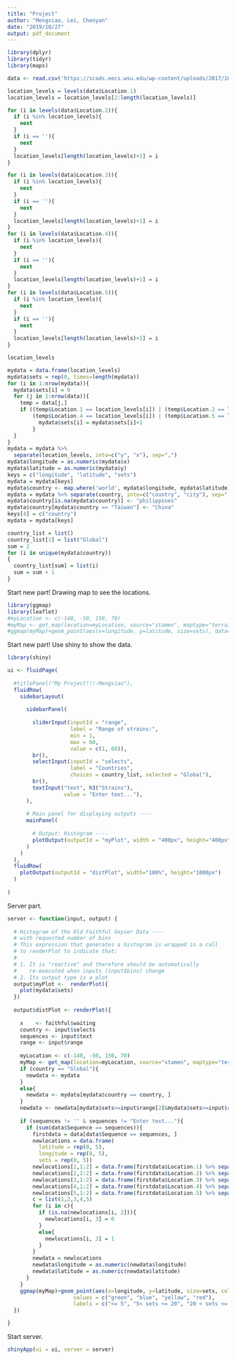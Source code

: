 ```yaml
---
title: "Project"
author: "Mengxiao, Lei, Chenyan"
date: "2019/10/27"
output: pdf_document
---
```


```r
library(dplyr)
library(tidyr)
library(maps)

data <- read.csv('https://scads.eecs.wsu.edu/wp-content/uploads/2017/10/AM_strains_clean.csv', fileEncoding='utf-16', na.string = '?', sep='\t')
```
```r
location_levels = levels(data$Location.1)
location_levels = location_levels[2:length(location_levels)]

for (i in levels(data$Location.2)){
  if (i %in% location_levels){
    next
  }
  if (i == ''){
    next
  }
  location_levels[length(location_levels)+1] = i
}

for (i in levels(data$Location.3)){
  if (i %in% location_levels){
    next
  }
  if (i == ''){
    next
  }
  location_levels[length(location_levels)+1] = i
}
for (i in levels(data$Location.4)){
  if (i %in% location_levels){
    next
  }
  if (i == ''){
    next
  }
  location_levels[length(location_levels)+1] = i
}
for (i in levels(data$Location.5)){
  if (i %in% location_levels){
    next
  }
  if (i == ''){
    next
  }
  location_levels[length(location_levels)+1] = i
}
```
```r
location_levels
```
```r
mydata = data.frame(location_levels)
mydata$sets = rep(0, times=length(mydata))
for (i in 1:nrow(mydata)){
  mydata$sets[i] = 0
  for (j in 1:nrow(data)){
    temp = data[j,]
    if ((temp$Location.1 == location_levels[i]) | (temp$Location.2 == location_levels[i]) | (temp$Location.3 == location_levels[i]) |
        (temp$Location.4 == location_levels[i]) | (temp$Location.5 == location_levels[i])){
          mydata$sets[i] = mydata$sets[i]+1
        }
  }
}
mydata = mydata %>% 
  separate(location_levels, into=c("y", "x"), sep=",")
mydata$longitude = as.numeric(mydata$x)
mydata$latitude = as.numeric(mydata$y)
keys = c("longitude", "latitude", "sets")
mydata = mydata[keys]
mydata$country <- map.where('world', mydata$longitude, mydata$latitude)
mydata = mydata %>% separate(country, into=c("country", "city"), sep=":")
mydata$country[is.na(mydata$country)] <- "philippines"
mydata$country[mydata$country == "Taiwan"] <- "China"
keys[4] = c("country")
mydata = mydata[keys]

country_list = list()
country_list[1] = list("Global")
sum = 2
for (i in unique(mydata$country))
{
  country_list[sum] = list(i)
  sum = sum + 1
}
```


Start new part! Drawing map to see the locations.
```r
library(ggmap)
library(leaflet)
#myLocation <- c(-140, -50, 150, 70)
#myMap <- get_map(location=myLocation, source="stamen", maptype="terrain", zoom=3)
#ggmap(myMap)+geom_point(aes(x=longitude, y=latitude, size=sets), data=mydata, alpha=0.5, color="darkred")
```

Start new part! Use shiny to show the data.
```r
library(shiny)

ui <- fluidPage(
  
  #titlePanel("My Project!!!-Mengxiao"),
  fluidRow(
    sidebarLayout(
      
      sidebarPanel(
        
        sliderInput(inputId = "range",
                    label = "Range of strains:",
                    min = 1,
                    max = 60,
                    value = c(1, 60)),
        br(),
        selectInput(inputId = "selects",
                    label = "Countries",
                    choices = country_list, selected = "Global"),
        br(),
        textInput("text", h3("Strains"), 
                  value = "Enter text..."),
      ),
      
      # Main panel for displaying outputs ----
      mainPanel(
        
        # Output: Histogram ----
        plotOutput(outputId = "myPlot", width = "400px", height="400px"),
      )
    )
  ),
  fluidRow(
    plotOutput(outputId = "distPlot", width="100%", height="1000px")
  )
  
)
```
Server part.
```r
server <- function(input, output) {
  
  # Histogram of the Old Faithful Geyser Data ----
  # with requested number of bins
  # This expression that generates a histogram is wrapped in a call
  # to renderPlot to indicate that:
  #
  # 1. It is "reactive" and therefore should be automatically
  #    re-executed when inputs (input$bins) change
  # 2. Its output type is a plot  
  output$myPlot <-  renderPlot({
    plot(mydata$sets)
  })
  
  output$distPlot <- renderPlot({
    
    x    <- faithful$waiting
    country <- input$selects
    sequences <- input$text
    range <- input$range
    
    myLocation <- c(-140, -50, 150, 70)
    myMap <- get_map(location=myLocation, source="stamen", maptype="terrain", zoom=3)
    if (country == "Global"){
      newdata <- mydata
    }
    else{
      newdata <- mydata[mydata$country == country, ]
    }
    newdata <- newdata[mydata$sets<=input$range[2]&mydata$sets>=input$range[1], ]
    
    if (sequences != '' & sequences != "Enter text..."){
      if (sum(data$Sequence == sequences)){
        firstdata = data[data$Sequence == sequences, ]
        newlocations = data.frame(
          latitude = rep(0, 5),
          longitude = rep(0, 5),
          sets = rep(0, 5))
        newlocations[1,1:2] = data.frame(firstdata$Location.1) %>% separate(firstdata.Location.1, into=c("latitude", "longitude"), sep=",")
        newlocations[2,1:2] = data.frame(firstdata$Location.2) %>% separate(firstdata.Location.2, into=c("latitude", "longitude"), sep=",")
        newlocations[3,1:2] = data.frame(firstdata$Location.3) %>% separate(firstdata.Location.3, into=c("latitude", "longitude"), sep=",")
        newlocations[4,1:2] = data.frame(firstdata$Location.4) %>% separate(firstdata.Location.4, into=c("latitude", "longitude"), sep=",")
        newlocations[5,1:2] = data.frame(firstdata$Location.5) %>% separate(firstdata.Location.5, into=c("latitude", "longitude"), sep=",")
        c = list(1,2,3,4,5)
        for (i in c){
          if (is.na(newlocations[i, 2])){
            newlocations[i, 3] = 0
          }
          else{
            newlocations[i, 3] = 1
          }
        }
        newdata = newlocations
        newdata$longitude = as.numeric(newdata$longitude)
        newdata$latitude = as.numeric(newdata$latitude)
      }
    }
    ggmap(myMap)+geom_point(aes(x=longitude, y=latitude, size=sets, colour = cut(sets, c(0, 5, 20, 40, 60))), data = newdata, alpha=0.8)+scale_colour_manual(name = "sets",
                     values = c("green", "blue", "yellow", "red"),
                     labels = c("<= 5", "5< sets <= 20", "20 < sets <= 40", "> 40"))+scale_size_continuous(range=c(4, 15))
  }) 

}
```
Start server.
```r
shinyApp(ui = ui, server = server)
```
